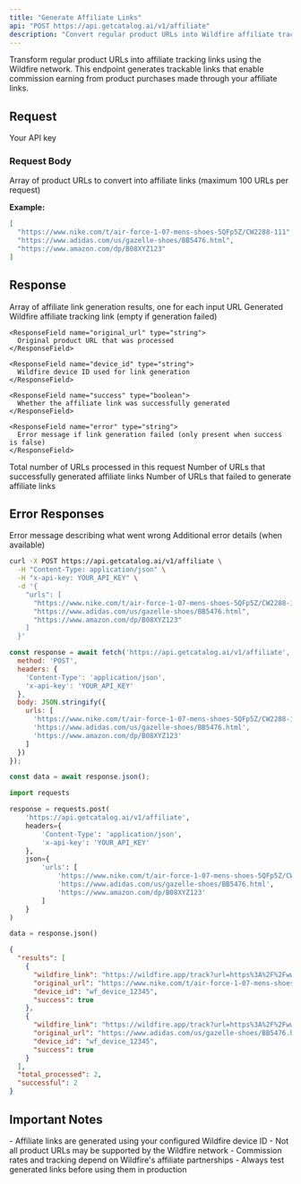 ```yaml
---
title: "Generate Affiliate Links"
api: "POST https://api.getcatalog.ai/v1/affiliate"
description: "Convert regular product URLs into Wildfire affiliate tracking links"
---
```


Transform regular product URLs into affiliate tracking links using the Wildfire network. This endpoint generates trackable links that enable commission earning from product purchases made through your affiliate links.

## Request

<ParamField header="x-api-key" type="string" required>
  Your API key
</ParamField>

### Request Body

<ParamField body="urls" type="array" required>
  Array of product URLs to convert into affiliate links (maximum 100 URLs per request)
  
  **Example:**
  ```json
  [
    "https://www.nike.com/t/air-force-1-07-mens-shoes-5QFp5Z/CW2288-111",
    "https://www.adidas.com/us/gazelle-shoes/BB5476.html",
    "https://www.amazon.com/dp/B08XYZ123"
  ]
  ```
</ParamField>

## Response

<ResponseField name="results" type="array">
  Array of affiliate link generation results, one for each input URL
  
  <Expandable title="Affiliate Link Result">
    <ResponseField name="wildfire_link" type="string">
      Generated Wildfire affiliate tracking link (empty if generation failed)
    </ResponseField>
    
    <ResponseField name="original_url" type="string">
      Original product URL that was processed
    </ResponseField>
    
    <ResponseField name="device_id" type="string">
      Wildfire device ID used for link generation
    </ResponseField>
    
    <ResponseField name="success" type="boolean">
      Whether the affiliate link was successfully generated
    </ResponseField>
    
    <ResponseField name="error" type="string">
      Error message if link generation failed (only present when success is false)
    </ResponseField>
  </Expandable>
</ResponseField>

<ResponseField name="total_processed" type="number">
  Total number of URLs processed in this request
</ResponseField>

<ResponseField name="successful" type="number">
  Number of URLs that successfully generated affiliate links
</ResponseField>

<ResponseField name="failed" type="number">
  Number of URLs that failed to generate affiliate links
</ResponseField>

## Error Responses

<ResponseField name="error" type="string">
  Error message describing what went wrong
</ResponseField>

<ResponseField name="details" type="string">
  Additional error details (when available)
</ResponseField>

<RequestExample>

```bash cURL
curl -X POST https://api.getcatalog.ai/v1/affiliate \
  -H "Content-Type: application/json" \
  -H "x-api-key: YOUR_API_KEY" \
  -d '{
    "urls": [
      "https://www.nike.com/t/air-force-1-07-mens-shoes-5QFp5Z/CW2288-111",
      "https://www.adidas.com/us/gazelle-shoes/BB5476.html",
      "https://www.amazon.com/dp/B08XYZ123"
    ]
  }'
```

```javascript JavaScript
const response = await fetch('https://api.getcatalog.ai/v1/affiliate', {
  method: 'POST',
  headers: {
    'Content-Type': 'application/json',
    'x-api-key': 'YOUR_API_KEY'
  },
  body: JSON.stringify({
    urls: [
      'https://www.nike.com/t/air-force-1-07-mens-shoes-5QFp5Z/CW2288-111',
      'https://www.adidas.com/us/gazelle-shoes/BB5476.html',
      'https://www.amazon.com/dp/B08XYZ123'
    ]
  })
});

const data = await response.json();
```

```python Python
import requests

response = requests.post(
    'https://api.getcatalog.ai/v1/affiliate',
    headers={
        'Content-Type': 'application/json',
        'x-api-key': 'YOUR_API_KEY'
    },
    json={
        'urls': [
            'https://www.nike.com/t/air-force-1-07-mens-shoes-5QFp5Z/CW2288-111',
            'https://www.adidas.com/us/gazelle-shoes/BB5476.html',
            'https://www.amazon.com/dp/B08XYZ123'
        ]
    }
)

data = response.json()
```

</RequestExample>

<ResponseExample>

```json Success Response
{
  "results": [
    {
      "wildfire_link": "https://wildfire.app/track?url=https%3A%2F%2Fwww.nike.com%2Ft%2Fair-force-1-07-mens-shoes-5QFp5Z%2FCW2288-111&device_id=wf_device_12345",
      "original_url": "https://www.nike.com/t/air-force-1-07-mens-shoes-5QFp5Z/CW2288-111",
      "device_id": "wf_device_12345",
      "success": true
    },
    {
      "wildfire_link": "https://wildfire.app/track?url=https%3A%2F%2Fwww.adidas.com%2Fus%2Fgazelle-shoes%2FBB5476.html&device_id=wf_device_12345",
      "original_url": "https://www.adidas.com/us/gazelle-shoes/BB5476.html",
      "device_id": "wf_device_12345",
      "success": true
    }
  ],
  "total_processed": 2,
  "successful": 2
}
```

</ResponseExample>

## Important Notes

<Warning>
  - Affiliate links are generated using your configured Wildfire device ID
  - Not all product URLs may be supported by the Wildfire network
  - Commission rates and tracking depend on Wildfire's affiliate partnerships
  - Always test generated links before using them in production
</Warning>
